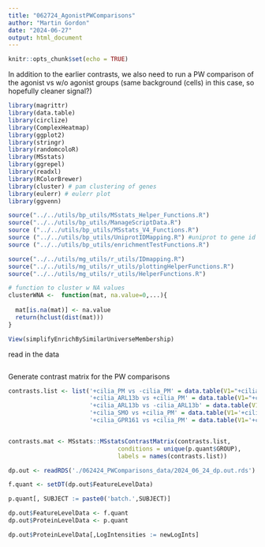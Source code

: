 ```yaml
---
title: "062724_AgonistPWComparisons"
author: "Martin Gordon"
date: "2024-06-27"
output: html_document
---
```


```r
knitr::opts_chunk$set(echo = TRUE)
```

In addition to the earlier contrasts, we also need to run a PW comparison of the agonist vs w/o agonist groups
(same background (cells) in this case, so hopefully cleaner signal?)

```r
library(magrittr)
library(data.table)
library(circlize)
library(ComplexHeatmap)
library(ggplot2)
library(stringr)
library(randomcoloR)
library(MSstats)
library(ggrepel)
library(readxl)
library(RColorBrewer)
library(cluster) # pam clustering of genes
library(eulerr) # eulerr plot 
library(ggvenn)

source("../../utils/bp_utils/MSstats_Helper_Functions.R")
source("../../utils/bp_utils/ManageScriptData.R")
source ("../../utils/bp_utils/MSstats_V4_Functions.R")
source ("../../utils/bp_utils/UniprotIDMapping.R") #uniprot to gene id mapping
source ("../../utils/bp_utils/enrichmentTestFunctions.R")

source("../../utils/mg_utils/r_utils/IDmapping.R")
source("../../utils/mg_utils/r_utils/plottingHelperFunctions.R")
source("../../utils/mg_utils/r_utils/HelperFunctions.R")

# function to cluster w NA values
clusterWNA <-  function(mat, na.value=0,...){
  
  mat[is.na(mat)] <- na.value
  return(hclust(dist(mat)))
}

View(simplifyEnrichBySimilarUniverseMembership)
```

read in the data 

```r

```


Generate contrast matrix for the PW comparisons

```r
contrasts.list <- list('+cilia_PM vs -cilia_PM' = data.table(V1="+cilia_PM", V2="-cilia_PM"),
                       '+cilia_ARL13b vs +cilia_PM' = data.table(V1="+cilia_ARL13b", V2="+cilia_PM"), # 
                       '+cilia_ARL13b vs -cilia_ARL13b' = data.table(V1="+cilia_ARL13b", V2="-cilia_ARL13b"), # estimate impact of +/- cilia on cellline
                       '+cilia_SMO vs +cilia_PM' = data.table(V1='+cilia_SMO', V2='+cilia_PM'),
                       '+cilia_GPR161 vs +cilia_PM' = data.table(V1='+cilia_GPR161', V2='+cilia_PM'))


contrasts.mat <- MSstats::MSstatsContrastMatrix(contrasts.list, 
                               conditions = unique(p.quant$GROUP), 
                               labels = names(contrasts.list))
```

```r
dp.out <- readRDS('./062424_PWComparisons_data/2024_06_24_dp.out.rds')

f.quant <- setDT(dp.out$FeatureLevelData)

p.quant[, SUBJECT := paste0('batch.',SUBJECT)]

dp.out$FeatureLevelData <- f.quant
dp.out$ProteinLevelData <- p.quant

dp.out$ProteinLevelData[,LogIntensities := newLogInts]
```